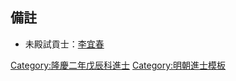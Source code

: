 {{Navbox
|name = 隆慶二年戊辰科殿試金榜
|title = 隆慶二年（[[1568年]]）戊辰科殿試金榜
|titlestyle = background-color:#FFD700;
|image =
|style = width:100%;text-align:center; 
|groupstyle = text-align:center; background-color:#FFD700;
|liststyle = text-align:center;
|state = {{{state<includeonly>|collapsed</includeonly>}}}
|group1 = 第一甲<br>賜進士及第<br>共3名
|list1 = '''[[羅萬化]]''' - '''[[黃鳳翔 (隆慶進士)|黃鳳翔]]''' - '''[[趙志皋|趙志皐]]'''

|group2 = 第二甲<br>賜進士出身<br>共77名
|list2 = [[李長春 (隆慶進士)|李長春]] - [[王家屏]] - [[田一儁]] - [[李逢陽]] - [[王周紹]] - [[張孟觀]] - [[陳于陛 (大學士)|陳-{于}-陛]] - [[胡來貢]] - [[王鼎爵]] - [[金學曾]]<br>[[華叔陽]] - [[朱孟震]] - [[紀五常]] - [[宋堯武]] - [[葉九金]] - [[徐顯卿]] - [[張世烈]] - [[殷建中]] - [[施夢龍]] - [[邵陛|邵　陛]]<br>[[陸萬垓]] - [[許應逵]] - [[洪邦光]] - [[李维桢 (隆庆进士)|李維楨]] - [[趙來亨]] - [[喬因阜]] - [[喬木 (隆慶進士)|喬　木]] - [[姚宗堯]] - [[陳允升 (隆慶進士)|陳允升]] - [[李文簡]]<br>[[張位|張　位]] - [[張大器 (隆慶進士)|張大器]] - [[江以東]] - [[江圻|江　圻]] - [[方沆|方　沆]] - [[陳王道 (隆慶進士)|陳王道]] - [[施近臣]] - [[袁一虬]] - [[韓世能]] - [[郝汝松]]<br>[[屠謙|屠　謙]] - [[王繼祖 (隆慶進士)|王繼祖]] - [[黃焯|黃　焯]] - [[李伯芳]] - [[李熙 (隆慶進士)|李　熙]] - [[馮孜 (隆慶進士)|馮　孜]] - [[王汝魯]] - [[林景暘]] - [[甘來學]] - [[唐可封]]<br>[[張一桂]] - [[鄭汝璧]] - [[胡養正]] - [[沈藻|沈　藻]] - [[周啓祥]] - [[徐應奎]] - [[王體復]] - [[顧顯仁]] - [[劉葵|劉　葵]] - [[汪審|汪　審]]<br>[[于慎行|-{于}-慎行]] - [[陳澗|陳　澗]] - [[沈懋孝]] - [[王之士]] - [[陳九仞]] - [[王樊德]] - [[蘇民望]] - [[葉明元]] - [[吳自新]] - [[劉伯燮]]<br>[[蔡文範]] - [[胡緒|胡　緒]] - [[吳肇東]] - [[焦玄鑑]] - [[朱赓|朱　{{僻字|𢋫}}]] - [[傅時望]] - [[錢順德]]<span style="color: #F7F7F7;"> - －－－ - －－－ - －－－</span>

|group3 = 第三甲<br>賜同進士出身<br>共323名
|list3 = [[盧維禎]] - [[李頤|李　頤]] - [[栗在庭]] - [[馮時雨 (隆慶進士)|馮時雨]] - [[江廷寄]] - [[劉體道]] - [[鄭遷|鄭　遷]] - [[來經濟]] - [[辛如金]] - [[張偲 (隆慶進士)|張　偲]]<br>[[須用賓]] - [[王任重 (隆慶進士)|王任重]] - [[羅璧 (隆慶進士)|羅　璧]] - [[鍾庚陽]] - [[侯世卿]] - [[周于德|周-{于}-德]] - [[李廷益]] - [[周繼夏]] - [[錢普|錢　普]] - [[張堯年 (隆慶進士)|張堯年]]<br>[[劉世賞]] - [[劉應麒]] - [[劉登庸]] - [[陳堂|陳　堂]] - [[敖鯤|敖　鯤]] - [[蔡汝賢]] - [[聶良𣏌|聶良{{僻字|𣏌|左木右巳}}]] - [[陳昌言 (隆慶進士)|陳昌言]] - [[劉庚 (明朝)|劉　庚]] - [[唐裔|唐　裔]]<br>[[田子堅]] - [[蔣遵箴]] - [[龔勉|龔　勉]] - [[李尚思]] - [[林敬冕]] - [[李陽春 (隆慶進士)|李陽春]] - [[張嵿 (隆慶進士)|張　嵿]] - [[陳所敏]] - [[張崶|張　崶]] - [[鄭岳 (隆慶進士)|鄭　岳]]<br>[[胡峻德]] - [[張楚城]] - [[李一本]] - [[張克文]] - [[薛綸|薛　綸]] - [[邵一本]] - [[陳萬言 (隆慶進士)|陳萬言]] - [[梁許|梁　許]] - [[高時 (隆慶進士)|高　時]] - [[祝世喬]]<br>[[傅性敏]] - [[史思敬]] - [[韋以誠]] - [[賈應璧]] - [[唐邦佐]] - [[沈一貫]] - [[張正道_(隆慶進士)|張正道]] - [[王應辰 (隆慶進士)|王應辰]] - [[高世雨]] - [[徐應聘 (隆慶進士)|徐應聘]]<br>[[楊道會]] - [[賈三近]] - [[趙三聘]] - [[沈思孝]] - [[吳道邇]] - [[馬千乘 (隆慶進士)|馬千乘]] - [[徐成位]] - [[劉應望]] - [[萬鍾祿]] - [[馮子履]]<br>[[羅良禎]] - [[劉東星]] - [[魏仕賢]] - [[李鎬 (隆慶進士)|李　鎬]] - [[楊時寧]] - [[戴燿|戴　燿]] - [[王京 (隆慶進士)|王　京]] - [[許子良]] - [[陳大猷 (隆慶進士)|陳大猷]] - [[張桐 (隆慶進士)|張　桐]]<br>[[師道立]] - [[鍾遐齡]] - [[衛承芳]] - [[鄒墀|鄒　墀]] - [[周思敬]] - [[李戴|李　戴]] - [[袁魁|袁　魁]] - [[黃一龍 (隆慶進士)|黃一龍]] - [[穆煒|穆　煒]] - [[陳文衡]]<br>[[張鏜 (隆慶進士)|張　鏜]] - [[蕭騰鳳]] - [[陳蕖|陳　蕖]] - [[楊沂|楊　沂]] - [[袁弘德]] - [[任惟一]] - [[賈待問]] - [[張元善]] - [[戴文宗]] - [[習孔教]]<br>[[徐學詩 (隆慶進士)|徐學詩]] - [[左縉|左　縉]] - [[唐文燦]] - [[王用汲]] - [[周易 (隆慶進士)|周　易]] - [[徐秋鹗|徐秋鶚]] - [[程拱宸]] - [[蔡應科]] - [[李燾 (明朝)|李　燾]] - [[徐大任]]<br>[[蔣希孔]] - [[劉魯|劉　魯]] - [[景嵩|景　嵩]] - [[董邦禮]] - [[王來召]] - [[王𢭀|王　𢭀]] - [[劉竟成]] - [[鮑希顏]] - [[謝萬壽]] - [[熊瑞 (隆慶進士)|熊　瑞]]<br>[[劉浹|劉　浹]] - [[劉翲|劉　翲]] - [[馬伋|馬　伋]] - [[楊歸儒]] - [[尚芾|尚　芾]] - [[王之臣 (隆慶進士)|王之臣]] - [[熊鎡|熊　鎡]] - [[湯聘尹]] - [[謝良琦]] - [[張東暘]]<br>[[翁金堂]] - [[鄭國仕]] - [[呂宗儒]] - [[黃金色]] - [[詹世用]] - [[白希珩]] - [[徐汝陽]] - [[袁桂蓁]] - [[秦舜翰]] - [[黃應坤]]<br>[[曹大埜]] - [[張明化]] - [[傅元順]] - [[蔡壁|蔡　壁]] - [[劉紹恤]] - [[蔡貴易]] - [[叢文蔚]] - [[余乾貞]] - [[李梧|李　梧]] - [[朱南雍]]<br>[[党馨|-{党}-　馨]] - [[張淳 (隆慶進士)|張　淳]] - [[張汝濟|司汝霖]] - [[許洛|許　洛]] - [[張書|張　書]] - [[詹貞吉]] - [[文作|文　作]] - [[程沂 (隆慶進士)|程　沂]] - [[孫錝|孫　錝]] - [[郭維藩 (隆慶進士)|郭維藩]]<br>[[郭堵|郭　堵]] - [[孫從龍]] - [[張仲懽]] - [[楊言 (隆慶進士)|楊　言]] - [[石檟|石　檟]] - [[解學禮]] - [[汪在前]] - [[梁承學]] - [[范謙|范　謙]] - [[于有年|-{于}-有年]]<br>[[胡格誠]] - [[王喬桂]] - [[孫化龍]] - [[李一中]] - [[邵城|邵　城]] - [[李春光 (明朝)|李春光]] - [[王詔 (隆慶進士)|王　詔]] - [[王一鳳]] - [[顏容舒]] - [[王宣化]]<br>[[劉朴 (隆慶進士)|劉　朴]] - [[鄒學柱]] - [[朱東光]] - [[謝良弼 (隆慶進士)|謝良弼]] - [[李學一]] - [[許承周]] - [[劉應雷]] - [[帥機|帥　機]] - [[宋伯華]] - [[閻邦寧]]<br>[[劉啓元 (隆慶進士)|劉啓元]] - [[田樂|田　樂]] - [[黃卷 (隆慶進士)|黃　卷]] - [[史朝鉉]] - [[趙欽湯]] - [[陳九疇 (隆慶進士)|陳九疇]] - [[歐陽栢]] - [[蒋科 (明朝)|蔣　科]] - [[李尚賓]] - [[姚孟賢]]<br>[[蔣桐|蔣　桐]] - [[李國觀]] - [[胡用賓]] - [[張脩吉]] - [[王琢玉]] - [[王恩民]] - [[周一經]] - [[陸從平]] - [[王惟幾]] - [[高一登]]<br>[[詹洪基]] - [[劉維嵩]] - [[房如式]] - [[余之禎]] - [[沈應文]] - [[王藻 (隆慶進士)|王　藻]] - [[郭莊 (隆慶進士)|郭　莊]] - [[陸志孝]] - [[魏雲霄]] - [[張道明]]<br>[[張簡 (隆慶進士)|張　簡]] - [[陳祖堯]] - [[殷濡|殷　濡]] - [[葉楙中]] - [[王頤 (隆慶進士)|王　頤]] - [[莊有臨]] - [[余欽 (隆慶進士)|余　欽]] - [[蔣以忠]] - [[孫汝賓]] - [[李仕華]]<br>[[王儼 (隆慶進士)|王　儼]] - [[周思稷]] - [[李樂 (隆慶進士)|李　樂]] - [[龔懋賢]] - [[王大用 (隆慶進士)|王大用]] - [[于鯨|-{于}-　鯨]] - [[徐元吉]] - [[謝宗倫]] - [[陳一夔]] - [[顧大典]]<br>[[韓必顯]] - [[陳尚伊]] - [[曹昉|曹　昉]] - [[劉伯縉]] - [[紀克一]] - [[劉不息]] - [[闕成章]] - [[張朝瑞]] - [[胡友信]] - [[秦致恭]]<br>[[裴應章]] - [[余懋學]] - [[張孫繩]] - [[劉倬|劉　倬]] - [[李瑱 (隆慶進士)|李　瑱]] - [[張試|張　試]] - [[史邦直]] - [[任芹|任　芹]] - [[張道充]] - [[杜其驕]]<br>[[鄭準|鄭　準]] - [[辜明試]] - [[邵仲祿]] - [[羅徵竹]] - [[陳嚴之]] - [[黃猷吉]] - [[咸懷良]] - [[孫珮|孫　珮]] - [[張弘毅 (隆慶進士)|張弘毅]] - [[高自新]]<br>[[趙惟卿]] - [[趙允升]] - [[郭思極]] - [[李尚默]] - [[周裔登]] - [[顧梁材]] - [[劉如皐]] - [[趙雲翔]] - [[杜循|杜　循]] - [[王中逵]]<br>[[張士奇]] - [[李憙 (隆慶進士)|李　憙]] - [[沈楠|沈　楠]] - [[劉守仁 (隆慶進士)|劉守仁]] - [[羅奎|羅　奎]] - [[劉鉉 (隆慶進士)|劉　鉉]] - [[胡汝欽]] - [[耿鳴世]] - [[沈位|沈　位]] - [[毛圖南]]<br>[[劉致中]] - [[秦時吉]] - [[劉光國]] - [[周西|周　西]] - [[房寰|房　寰]] - [[周世科]] - [[郝維喬]] - [[梁式|梁　式]] - [[謝廷敬]] - [[王一誠]]<br>[[林華 (隆慶進士)|林　華]] - [[吳鑑 (隆慶進士)|吳　鑑]] - [[何世學]] - [[易倣之]] - [[黃德洋]] - [[偰維賢]] - [[牛可麟]] - [[劉禹謨]] - [[黃家棟]] - [[楊節 (隆慶進士)|楊　節]]<br>[[方學孟]] - [[郭有金]] - [[萬一貫]] - [[趙時敏]] - [[趙池|趙　池]] - [[曹銑|曹　銑]] - [[沈文|沈　文]] - [[何維椅]] - [[章禮|章　禮]] - [[孫汝匯]]<br>[[霍希夔]] - [[錢拱宸]] - [[喻均|喻　均]]<span style="color: #FFFFFF;"> - －－－ - －－－ - －－－ - －－－ - －－－ - －－－ - －－－</span><br>
|belowstyle = text-align: center; background-color:#FFD700;
|below='''前一科：[[Template:嘉靖四十四年乙丑科殿試金榜|嘉靖四十四年乙丑科]]　'''·'''　後一科：[[Template:隆慶五年辛未科殿試金榜|隆慶五年辛未科]]'''<br>'''同科進士：[[Template:隆慶二年戊辰科武會試金榜|隆慶二年戊辰武科]]　'''·'''　同科副榜：[[Template:隆慶二年戊辰科會試副榜|隆慶二年戊辰科]]'''
}}
[[Category:隆慶二年戊辰科進士]]<noinclude>
==備註==
*未殿試貢士：[[李宜春]]

[[Category:隆慶二年戊辰科進士| ]]
[[Category:明朝進士模板]]</noinclude>